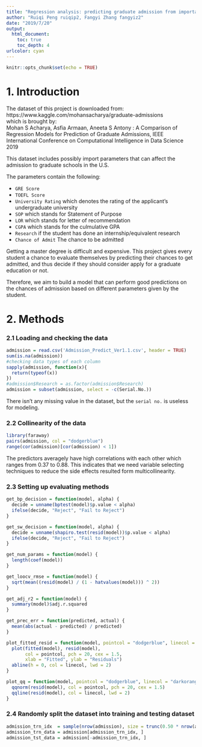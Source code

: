 ```yaml
---
title: "Regression analysis: predicting graduate admission from important parameters"
author: "Ruiqi Peng ruiqip2, Fangyi Zhang fangyiz2"
date: "2019/7/20"
output:
  html_document:
    toc: true
    toc_depth: 4
urlcolor: cyan
---
```


```r
knitr::opts_chunk$set(echo = TRUE)
```

# 1. Introduction

The dataset of this project is downloaded from:  
https://www.kaggle.com/mohansacharya/graduate-admissions  
which is brought by:  
Mohan S Acharya, Asfia Armaan, Aneeta S Antony : A Comparison of Regression Models for Prediction of Graduate Admissions, IEEE International Conference on Computational Intelligence in Data Science 2019 

This dataset includes possibly import parameters that can affect the admission to graduate schools in the U.S.

The parameters contain the following: 

* `GRE Score`
* `TOEFL Score`
* `University Rating` which denotes the rating of the applicant's undergraduate university
* `SOP` which stands for Statement of Purpose
* `LOR` which stands for letter of recommendation
* `CGPA` which stands for the culmulative GPA
* `Research` if the student has done an internship/equivalent research
* `Chance of Admit` The chance to be admitted

Getting a master degree is difficult and expensive. This project gives every student a chance to evaluate themselves by predicting their chances to get admitted, and thus decide if they should consider apply for a graduate education or not.

Therefore, we aim to build a model that can perform good predictions on the chances of admission based on different parameters given by the student.

# 2. Methods

### 2.1 Loading and checking the data
```r
admission = read.csv('Admission_Predict_Ver1.1.csv', header = TRUE)
sum(is.na(admission))
#checking data types of each column
sapply(admission, function(x){
  return(typeof(x))
})
#admission$Research = as.factor(admission$Research)
admission = subset(admission, select = -c(Serial.No.))
```

There isn't any missing value in the dataset, but the `serial no.` is useless for modeling.

### 2.2 Collinearity of the data

```r
library(faraway)
pairs(admission, col = "dodgerblue")
range(cor(admission)[cor(admission) < 1])
```

The predictors averagely have high correlations with each other which ranges from 0.37 to 0.88. This indicates that we need variable selecting techniques to reduce the side effects resulted form multicollinearity.

### 2.3 Setting up evaluating methods

```r
get_bp_decision = function(model, alpha) {
  decide = unname(bptest(model)$p.value < alpha)
  ifelse(decide, "Reject", "Fail to Reject")
}

get_sw_decision = function(model, alpha) {
  decide = unname(shapiro.test(resid(model))$p.value < alpha)
  ifelse(decide, "Reject", "Fail to Reject")
}

get_num_params = function(model) {
  length(coef(model))
}

get_loocv_rmse = function(model) {
  sqrt(mean((resid(model) / (1 - hatvalues(model))) ^ 2))
}

get_adj_r2 = function(model) {
  summary(model)$adj.r.squared
}

get_prec_err = function(predicted, actual) {
  mean(abs(actual - predicted) / predicted)
}

plot_fitted_resid = function(model, pointcol = "dodgerblue", linecol = "darkorange") {
  plot(fitted(model), resid(model), 
       col = pointcol, pch = 20, cex = 1.5,
       xlab = "Fitted", ylab = "Residuals")
  abline(h = 0, col = linecol, lwd = 2)
}

plot_qq = function(model, pointcol = "dodgerblue", linecol = "darkorange") {
  qqnorm(resid(model), col = pointcol, pch = 20, cex = 1.5)
  qqline(resid(model), col = linecol, lwd = 2)
}
```

### 2.4 Randomly split the dataset into training and testing dataset

```r
admission_trn_idx  = sample(nrow(admission), size = trunc(0.50 * nrow(admission)))
admission_trn_data = admission[admission_trn_idx, ]
admission_tst_data = admission[-admission_trn_idx, ]
```


